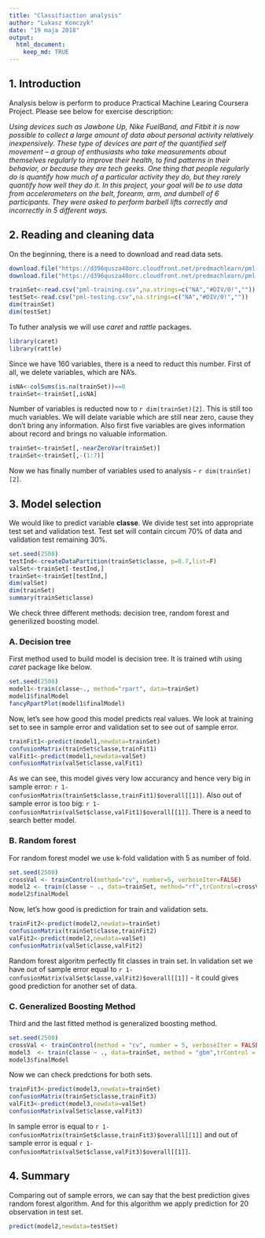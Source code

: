---
title: "Classifiaction analysis"
author: "Lukasz Konczyk"
date: "19 maja 2018"
output: 
  html_document:
    keep_md: TRUE
---

## 1. Introduction

Analysis below is perform to produce Practical Machine Learing Coursera Project. Please see below for exercise description:

*Using devices such as Jawbone Up, Nike FuelBand, and Fitbit it is now possible to collect a large amount of data about personal activity relatively inexpensively. These type of devices are part of the quantified self movement – a group of enthusiasts who take measurements about themselves regularly to improve their health, to find patterns in their behavior, or because they are tech geeks. One thing that people regularly do is quantify how much of a particular activity they do, but they rarely quantify how well they do it. In this project, your goal will be to use data from accelerometers on the belt, forearm, arm, and dumbell of 6 participants. They were asked to perform barbell lifts correctly and incorrectly in 5 different ways.*

## 2. Reading and cleaning data

On the beginning, there is a need to download and read data sets.

```{r, echo=TRUE, cache=TRUE}
download.file("https://d396qusza40orc.cloudfront.net/predmachlearn/pml-training.csv",destfile="pml-training.csv")
download.file("https://d396qusza40orc.cloudfront.net/predmachlearn/pml-testing.csv", destfile="pml-testing.csv")

trainSet<-read.csv("pml-training.csv",na.strings=c("NA","#DIV/0!",""))
testSet<-read.csv("pml-testing.csv",na.strings=c("NA","#DIV/0!",""))
dim(trainSet)
dim(testSet)
```

To futher analysis we will use *caret* and *rattle* packages.

```{r, echo=TRUE,message=FALSE,warning=FALSE}
library(caret)
library(rattle)
```
Since we have 160 variables, there is a need to reduct this number. First of all, we delete variables, which are NA's.

```{r, echo=TRUE}
isNA<-colSums(is.na(trainSet))==0
trainSet<-trainSet[,isNA]
```
Number of variables is reducted now to `r dim(trainSet)[2]`. This is still too much variables. We will delate variable which are still near zero, cause they don't bring any information. Also first five variables are gives information about record and brings no valuable information.

```{r, echo=TRUE}
trainSet<-trainSet[,-nearZeroVar(trainSet)]
trainSet<-trainSet[,-(1:7)]
```

Now we has finally number of variables used to analysis - `r dim(trainSet)[2]`. 

## 3. Model selection

We would like to predict variable **classe**. We divide test set into appropriate test set and validation test. Test set will contain circum 70% of data and validation test remaining 30%.

```{r, echo=TRUE}
set.seed(2508)
testInd<-createDataPartition(trainSet$classe, p=0.7,list=F)
valSet<-trainSet[-testInd,]
trainSet<-trainSet[testInd,]
dim(valSet)
dim(trainSet)
summary(trainSet$classe)
```

We check three different methods: decision tree, random forest and generilized boosting model.

### A. Decision tree

First method used to build model is decision tree. It is trained wtih using *caret* package like below.

```{r, echo=TRUE}
set.seed(2508)
model1<-train(classe~., method="rpart", data=trainSet)
model1$finalModel
fancyRpartPlot(model1$finalModel)
```

Now, let's see how good this model predicts real values. We look at training set to see in sample error and validation set to see out of sample error.

```{r, echo=TRUE}
trainFit1<-predict(model1,newdata=trainSet)
confusionMatrix(trainSet$classe,trainFit1)
valFit1<-predict(model1,newdata=valSet)
confusionMatrix(valSet$classe,valFit1)
```

As we can see, this model gives very low accurancy and hence very big in sample error: `r 1-confusionMatrix(trainSet$classe,trainFit1)$overall[[1]]`. Also out of sample error is too big: `r 1-confusionMatrix(valSet$classe,valFit1)$overall[[1]]`. There is a need to search better model.

### B. Random forest

For random forest model we use k-fold validation with 5 as number of fold.

```{r, echo=TRUE, cache=TRUE}
set.seed(2508)
crossVal <- trainControl(method="cv", number=5, verboseIter=FALSE)
model2 <- train(classe ~ ., data=trainSet, method="rf",trControl=crossVal)
model2$finalModel
```

Now, let's how good is prediction for train and validation sets.

```{r, echo=TRUE}
trainFit2<-predict(model2,newdata=trainSet)
confusionMatrix(trainSet$classe,trainFit2)
valFit2<-predict(model2,newdata=valSet)
confusionMatrix(valSet$classe,valFit2)
```

Random forest algoritm perfectly fit classes in train set. In validation set we have out of sample error equal to `r 1-confusionMatrix(valSet$classe,valFit2)$overall[[1]]` - it could gives good prediction for another set of data.

### C. Generalized Boosting Method

Third and the last fitted method is generalized boosting method.

```{r, echo=TRUE, cache=TRUE}
set.seed(2508)
crossVal <- trainControl(method = "cv", number = 5, verboseIter = FALSE)
model3  <- train(classe ~ ., data=trainSet, method = "gbm",trControl = crossVal, verbose = FALSE)
model3$finalModel
```

Now we can check predctions for both sets.

```{r, echo=TRUE}
trainFit3<-predict(model3,newdata=trainSet)
confusionMatrix(trainSet$classe,trainFit3)
valFit3<-predict(model3,newdata=valSet)
confusionMatrix(valSet$classe,valFit3)
```

In sample error is equal to `r 1-confusionMatrix(trainSet$classe,trainFit3)$overall[[1]]` and out of sample error is equal `r 1-confusionMatrix(valSet$classe,valFit3)$overall[[1]]`.

## 4. Summary

Comparing out of sample errors, we can say that the best prediction gives random forest algorithm. And for this algorithm we apply prediction for 20 observation in test set.

```{r, echo=TRUE}
predict(model2,newdata=testSet)
```
